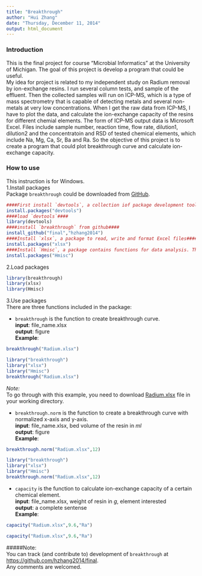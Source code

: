 ```yaml
---
title: "Breakthrough"
author: "Hui Zhang"
date: "Thursday, December 11, 2014"
output: html_document
---
```


### Introduction  
This is the final project for course "Microbial Informatics" at the University of Michigan. The goal of this project is develop a program that could be useful.       
My idea for project is related to my independent study on Radium removal by ion-exchange resins. I run several column tests, and sample of the effluent. Then the collected samples will run on ICP-MS, which is a type of mass spectrometry that is capable of detecting metals and several non-metals at very low concentrations. When I get the raw data from ICP-MS, I have to plot the data, and calculate the ion-exchange capacity of the resins for different chemial elements. The form of ICP-MS output data is Microsoft Excel. Files include sample number, reaction time, flow rate, dilution1, dilution2 and the concentratoin and RSD of tested chemical elements, which include Na, Mg, Ca, Sr, Ba and Ra. So the objective of this project is to create a program that could plot breakthrough curve and calculate ion-exchange capacity.

### How to use
This instruction is for Windows.          
1.Install packages          
Package `breakthrough` could be downloaded from [GitHub](https://github.com/hzhang2014).       


```R
####First install `devtools`, a collection iof package development tools####
install.packages("devtools")
####load `devtools`####
library(devtools)
####install `breakthrough` from github####
install_github("final","hzhang2014")
####Install `xlsx`, a package to read, write and format Excel files####
install.packages("xlsx")
####Install `Hmisc`, a package contains functions for data analysis. This package will be used to generate error bar in the plot.####
install.packages("Hmisc")
```

2.Load packages
```R
library(breakthrough)
library(xlsx)
library(Hmisc)
```

3.Use packages       
There are three functions included in the package:        

* `breakthrough` is the function to create breakthrough curve.       
**input**: file_name.xlsx         
**output**: figure        
**Example**: 
```R
breakthrough("Radium.xlsx")
```
```r
library("breakthrough")
library("xlsx")
library("Hmisc")
breakthrough("Radium.xlsx")

```

*Note:*      
To go through with this example, you need to download [Radium.xlsx](https://github.com/hzhang2014/final/blob/master/Radium.xlsx) file in your working directory.

* `breakthrough.norm` is the function to create a breakthrough curve with normalized x-axis and y-axis.         
**input**: file_name.xlsx, bed volume of the resin in *ml*          
**output**: figure     
**Example**: 
```R
breakthrough.norm("Radium.xlsx",12)
```
```r
library("breakthrough")
library("xlsx")
library("Hmisc")
breakthrough.norm("Radium.xlsx",12)

```


* `capacity` is the function to calculate ion-exchange capacity of a certain chemical element.           
**input**: file_name.xlsx, weight of resin in *g*, element interested          
**output**: a complete sentense     
**Example**: 
```R
capacity("Radium.xlsx",9.6,"Ra")
```
```r
capacity("Radium.xlsx",9.6,"Ra")
```

           
#####Note:        
You can track (and contribute to) development of `breakthrough` at [https://github.com/hzhang2014/final](https://github.com/hzhang2014/final).            
Any comments are welcomed.

